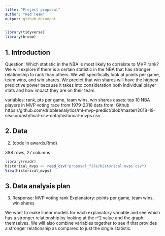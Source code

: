 ```yaml
---
title: "Project proposal"
author: "Red Team"
output: github_document
---
```


```r
library(tidyverse)
library(broom)
```

## 1. Introduction

 Question: Which statistic in the NBA is most likely to correlate to MVP rank?
We will explore if there is a certain statistic in the NBA that has stronger relationship to rank than others. We will specifically look at points per game, team wins, and win shares. We predict that win shares will have the highest predictive power because it takes into consideration both individual player stats and how impact they are on their team. 

variables: rank, pts per game, team wins, win shares
cases: top 10 NBA players in MVP voting race from 1979-2018
data from: Github
https://github.com/dribbleanalytics/ml-mvp-predict/blob/master/2018-19-season/asb/final-csv-data/historical-mvps.csv


## 2. Data


2) (code in awards.Rmd)

388 rows, 27 columns

```r
library(readr)
historical_mvps <- read_csv("proposal_file/historical-mvps.csv")
View(historical_mvps)

```




## 3. Data analysis plan

3)
Response: MVP voting rank
Explanatory: points per game, team wins, win shares

We want to make linear models for each explanatory variable and see which has a stronger relationship by looking at the r^2 value and the graph themselves. We will also combine variables together to see if that provides a stronger relationship as compared to just the single statistic. 


